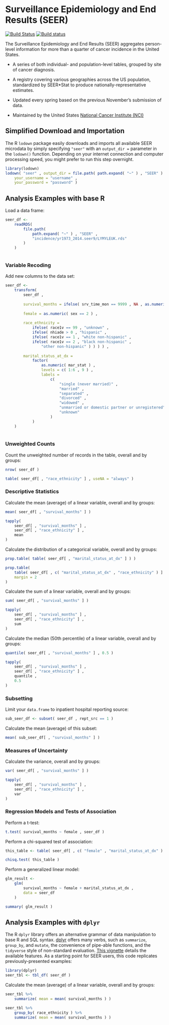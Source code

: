# Surveillance Epidemiology and End Results (SEER) {-}

[![Build Status](https://travis-ci.org/asdfree/seer.svg?branch=master)](https://travis-ci.org/asdfree/seer) [![Build status](https://ci.appveyor.com/api/projects/status/github/asdfree/seer?svg=TRUE)](https://ci.appveyor.com/project/ajdamico/seer)

The Surveillance Epidemiology and End Results (SEER) aggregates person-level information for more than a quarter of cancer incidence in the United States.

* A series of both individual- and population-level tables, grouped by site of cancer diagnosis.

* A registry covering various geographies across the US population, standardized by SEER*Stat to produce nationally-representative estimates.

* Updated every spring based on the previous November's submission of data.

* Maintained by the United States [National Cancer Institute (NCI)](http://www.cancer.gov/)

## Simplified Download and Importation {-}

The R `lodown` package easily downloads and imports all available SEER microdata by simply specifying `"seer"` with an `output_dir =` parameter in the `lodown()` function. Depending on your internet connection and computer processing speed, you might prefer to run this step overnight.

```r
library(lodown)
lodown( "seer" , output_dir = file.path( path.expand( "~" ) , "SEER" ) , 
	your_username = "username" , 
	your_password = "password" )
```

## Analysis Examples with base R \ {-}

Load a data frame:

```r
seer_df <- 
	readRDS(
		file.path( 
			path.expand( "~" ) , "SEER" , 
			"incidence/yr1973_2014.seer9/LYMYLEUK.rds" 
		)
	)
```

```r

```

### Variable Recoding {-}

Add new columns to the data set:
```r
seer_df <- 
	transform( 
		seer_df , 
		
		survival_months = ifelse( srv_time_mon == 9999 , NA , as.numeric( srv_time_mon ) ) ,
		
		female = as.numeric( sex == 2 ) ,
		
		race_ethnicity =
			ifelse( race1v == 99 , "unknown" ,
			ifelse( nhiade > 0 , "hispanic" , 
			ifelse( race1v == 1 , "white non-hispanic" ,
			ifelse( race1v == 2 , "black non-hispanic" , 
				"other non-hispanic" ) ) ) ) ,
		
		marital_status_at_dx =
			factor( 
				as.numeric( mar_stat ) , 
				levels = c( 1:6 , 9 ) ,
				labels =
					c(
						"single (never married)" ,
						"married" ,
						"separated" ,
						"divorced" ,
						"widowed" ,
						"unmarried or domestic partner or unregistered" ,
						"unknown"
					)
			)
	)
	
```

### Unweighted Counts {-}

Count the unweighted number of records in the table, overall and by groups:
```r
nrow( seer_df )

table( seer_df[ , "race_ethnicity" ] , useNA = "always" )
```

### Descriptive Statistics {-}

Calculate the mean (average) of a linear variable, overall and by groups:
```r
mean( seer_df[ , "survival_months" ] )

tapply(
	seer_df[ , "survival_months" ] ,
	seer_df[ , "race_ethnicity" ] ,
	mean 
)
```

Calculate the distribution of a categorical variable, overall and by groups:
```r
prop.table( table( seer_df[ , "marital_status_at_dx" ] ) )

prop.table(
	table( seer_df[ , c( "marital_status_at_dx" , "race_ethnicity" ) ] ) ,
	margin = 2
)
```

Calculate the sum of a linear variable, overall and by groups:
```r
sum( seer_df[ , "survival_months" ] )

tapply(
	seer_df[ , "survival_months" ] ,
	seer_df[ , "race_ethnicity" ] ,
	sum 
)
```

Calculate the median (50th percentile) of a linear variable, overall and by groups:
```r
quantile( seer_df[ , "survival_months" ] , 0.5 )

tapply(
	seer_df[ , "survival_months" ] ,
	seer_df[ , "race_ethnicity" ] ,
	quantile ,
	0.5 
)
```

### Subsetting {-}

Limit your `data.frame` to inpatient hospital reporting source:
```r
sub_seer_df <- subset( seer_df , rept_src == 1 )
```
Calculate the mean (average) of this subset:
```r
mean( sub_seer_df[ , "survival_months" ] )
```

### Measures of Uncertainty {-}

Calculate the variance, overall and by groups:
```r
var( seer_df[ , "survival_months" ] )

tapply(
	seer_df[ , "survival_months" ] ,
	seer_df[ , "race_ethnicity" ] ,
	var 
)
```

### Regression Models and Tests of Association {-}

Perform a t-test:
```r
t.test( survival_months ~ female , seer_df )
```

Perform a chi-squared test of association:
```r
this_table <- table( seer_df[ , c( "female" , "marital_status_at_dx" ) ] )

chisq.test( this_table )
```

Perform a generalized linear model:
```r
glm_result <- 
	glm( 
		survival_months ~ female + marital_status_at_dx , 
		data = seer_df
	)

summary( glm_result )
```

## Analysis Examples with `dplyr` \ {-}

The R `dplyr` library offers an alternative grammar of data manipulation to base R and SQL syntax. [dplyr](https://github.com/tidyverse/dplyr/) offers many verbs, such as `summarize`, `group_by`, and `mutate`, the convenience of pipe-able functions, and the `tidyverse` style of non-standard evaluation. [This vignette](https://cran.r-project.org/web/packages/dplyr/vignettes/dplyr.html) details the available features. As a starting point for SEER users, this code replicates previously-presented examples:

```r
library(dplyr)
seer_tbl <- tbl_df( seer_df )
```
Calculate the mean (average) of a linear variable, overall and by groups:
```r
seer_tbl %>%
	summarize( mean = mean( survival_months ) )

seer_tbl %>%
	group_by( race_ethnicity ) %>%
	summarize( mean = mean( survival_months ) )
```


